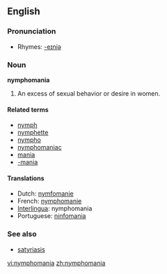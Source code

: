 ==English==

===Pronunciation===
*Rhymes: [[Rhymes:English:-eɪniə|-eɪniə]]

===Noun===
'''nymphomania'''

# An excess of sexual behavior or desire in women.

====Related terms====
*[[nymph]]
*[[nymphette]]
*[[nympho]]
*[[nymphomaniac]]
*[[mania]]
*[[-mania]]

====Translations====
*Dutch: [[nymfomanie]] {{f}}
*French: [[nymphomanie]] {{f}}
*[[Interlingua]]: nymphomania
*Portuguese: [[ninfomania]] {{f}}

===See also===
* [[satyriasis]]

[[vi:nymphomania]]
[[zh:nymphomania]]